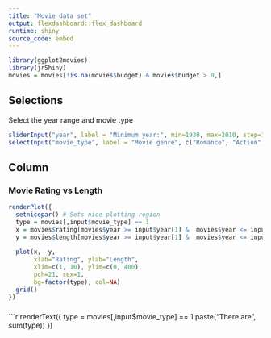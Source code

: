 ```yaml
---
title: "Movie data set"
output: flexdashboard::flex_dashboard
runtime: shiny
source_code: embed
---
```


```r
library(ggplot2movies)
library(jrShiny)
movies = movies[!is.na(movies$budget) & movies$budget > 0,]
```

Selections {.sidebar}
-----------------------------------------------------------------------

Select the year range  and movie type

```r
sliderInput("year", label = "Minimum year:", min=1930, max=2010, step=10, value=c(1930, 2010), sep="")
selectInput("movie_type", label = "Movie genre", c("Romance", "Action", "Animation"))
```

Column
-----------------------------------------------------------------------

### Movie Rating vs Length

```r
renderPlot({
  setnicepar() # Sets nice plotting region
  type = movies[,input$movie_type] == 1
  x = movies$rating[movies$year >= input$year[1] &  movies$year <= input$year[2] ]
  y = movies$length[movies$year >= input$year[1] &  movies$year <= input$year[2]]
  
  plot(x,  y, 
       xlab="Rating", ylab="Length", 
       xlim=c(1, 10), ylim=c(0, 400), 
       pch=21, cex=1, 
       bg=factor(type), col=NA)
  grid()
})
```

###

```r
renderText({
  type = movies[,input$movie_type] == 1
  paste("There are ", sum(type))
})